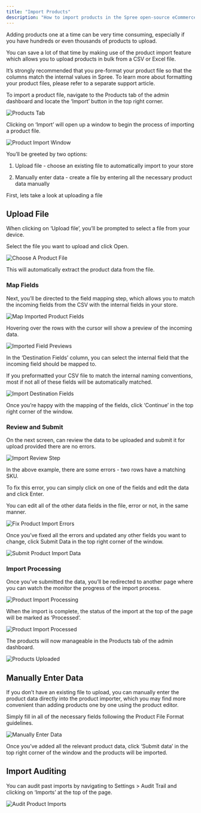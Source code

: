 ```yaml
---
title: "Import Products"
description: "How to import products in the Spree open-source eCommerce dashboard"
---
```


Adding products one at a time can be very time consuming, especially if you have hundreds or even thousands of products to upload.

You can save a lot of that time by making use of the product import feature which allows you to upload products in bulk from a CSV or Excel file.

<Note>It’s strongly recommended that you pre-format your product file so that the columns match the internal values in Spree. To learn more about formatting your product files, please refer to a separate support article.</Note>

To import a product file, navigate to the Products tab of the admin dashboard and locate the ‘Import’ button in the top right corner.

<img alt="Products Tab" classname="block dark:hidden" src="https://vendo-production-res.cloudinary.com/image/upload/w_1920/q_auto/v1733926795/docs/Manage%20Products/Import%20Products/2.2.3.1.1_Product_Imports_-_Products_Tab_g67bxn.png" />

Clicking on ‘Import’ will open up a window to begin the process of importing a product file.

<img alt="Product Import Window" classname="block dark:hidden" src="https://vendo-production-res.cloudinary.com/image/upload/w_1920/q_auto/v1733926797/docs/Manage%20Products/Import%20Products/2.2.3.1.2_Product_Imports_-_Import_Window_m9syrc.png" />

You’ll be greeted by two options:

1. Upload file - choose an existing file to automatically import to your store

2. Manually enter data - create a file by entering all the necessary product data manually

First, lets take a look at uploading a file

## Upload File

When clicking on ‘Upload file’, you’ll be prompted to select a file from your device.

Select the file you want to upload and click Open.

<img alt="Choose A Product File" classname="block dark:hidden" src="https://vendo-production-res.cloudinary.com/image/upload/w_1920/q_auto/v1733926796/docs/Manage%20Products/Import%20Products/2.2.3.1.3_Product_Imports_-_Choose_A_File_pse9jm.png" />

This will automatically extract the product data from the file.

### Map Fields

Next, you’ll be directed to the field mapping step, which allows you to match the incoming fields from the CSV with the internal fields in your store.

<img alt="Map Imported Product Fields" classname="block dark:hidden" src="https://vendo-production-res.cloudinary.com/image/upload/w_1920/q_auto/v1733926794/docs/Manage%20Products/Import%20Products/2.2.3.1.4_Product_Imports_-_Map_Fields_autpcg.png" />

Hovering over the rows with the cursor will show a preview of the incoming data.

<img alt="Imported Field Previews" classname="block dark:hidden" src="https://vendo-production-res.cloudinary.com/image/upload/w_1920/q_auto/v1733926796/docs/Manage%20Products/Import%20Products/2.2.3.1.5_Product_Imports_-_Field_Previews_x2kg27.png" />

In the ‘Destination Fields’ column, you can select the internal field that the incoming field should be mapped to.

<Note> If you preformatted your CSV file to match the internal naming conventions, most if not all of these fields will be automatically matched.</Note>

<img alt="Import Destination Fields" classname="block dark:hidden" src="https://vendo-production-res.cloudinary.com/image/upload/w_1920/q_auto/v1733926795/docs/Manage%20Products/Import%20Products/2.2.3.1.6_Product_Imports_-_Destination_Fields_ef25ee.png" />

Once you’re happy with the mapping of the fields, click ‘Continue’ in the top right corner of the window.

### Review and Submit

On the next screen, can review the data to be uploaded and submit it for upload provided there are no errors.

<img alt="Import Review Step" classname="block dark:hidden" src="https://vendo-production-res.cloudinary.com/image/upload/w_1920/q_auto/v1733926799/docs/Manage%20Products/Import%20Products/2.2.3.1.7_Product_Imports_-_Review_Step_yoru5g.png" />

In the above example, there are some errors - two rows have a matching SKU.

To fix this error, you can simply click on one of the fields and edit the data and click Enter.

<Note> You can edit all of the other data fields in the file, error or not, in the same manner.</Note>

<img alt="Fix Product Import Errors" classname="block dark:hidden" src="https://vendo-production-res.cloudinary.com/image/upload/w_1920/q_auto/v1733926798/docs/Manage%20Products/Import%20Products/2.2.3.1.8_Product_Imports_-_Fix_Errors_nncqes.png" />

Once you’ve fixed all the errors and updated any other fields you want to change, click Submit Data in the top right corner of the window.

<img alt="Submit Product Import Data" classname="block dark:hidden" src="https://vendo-production-res.cloudinary.com/image/upload/w_1920/q_auto/v1733926795/docs/Manage%20Products/Import%20Products/2.2.3.1.9_Product_Imports_-_Submit_Data_s9n9fh.png" />

### Import Processing

Once you’ve submitted the data, you’ll be redirected to another page where you can watch the monitor the progress of the import process.

<img alt="Product Import Processing" classname="block dark:hidden" src="https://vendo-production-res.cloudinary.com/image/upload/w_1920/q_auto/v1733926801/docs/Manage%20Products/Import%20Products/2.2.3.1.10_Product_Imports_-_Import_Processing_sx7rzx.png" />

When the import is complete, the status of the import at the top of the page will be marked as ‘Processed’.

<img alt="Product Import Processed" classname="block dark:hidden" src="https://vendo-production-res.cloudinary.com/image/upload/w_1920/q_auto/v1733926795/docs/Manage%20Products/Import%20Products/2.2.3.1.11_Product_Imports_-_Import_Processed_ffowr9.png" />

The products will now manageable in the Products tab of the admin dashboard.

<img alt="Products Uploaded" classname="block dark:hidden" src="https://vendo-production-res.cloudinary.com/image/upload/w_1920/q_auto/v1733926800/docs/Manage%20Products/Import%20Products/2.2.3.1.12_Product_Imports_-_Products_Uploaded_b5ucnj.png" />

## Manually Enter Data

If you don’t have an existing file to upload, you can manually enter the product data directly into the product importer, which you may find more convenient than adding products one by one using the product editor.

Simply fill in all of the necessary fields following the Product File Format guidelines.

<img alt="Manually Enter Data" classname="block dark:hidden" src="https://vendo-production-res.cloudinary.com/image/upload/w_1920/q_auto/v1733926796/docs/Manage%20Products/Import%20Products/2.2.3.1.13_Product_Imports_-_Manually_Enter_Data_dd3xxa.png" />

Once you’ve added all the relevant product data, click ‘Submit data’ in the top right corner of the window and the products will be imported.

## Import Auditing

You can audit past imports by navigating to Settings > Audit Trail and clicking on ‘Imports’ at the top of the page.

<img alt="Audit Product Imports" classname="block dark:hidden" src="https://vendo-production-res.cloudinary.com/image/upload/w_1920/q_auto/v1733926799/docs/Manage%20Products/Import%20Products/2.2.3.1.14_Product_Imports_-_Audit_Imports_eof5xv.png" />